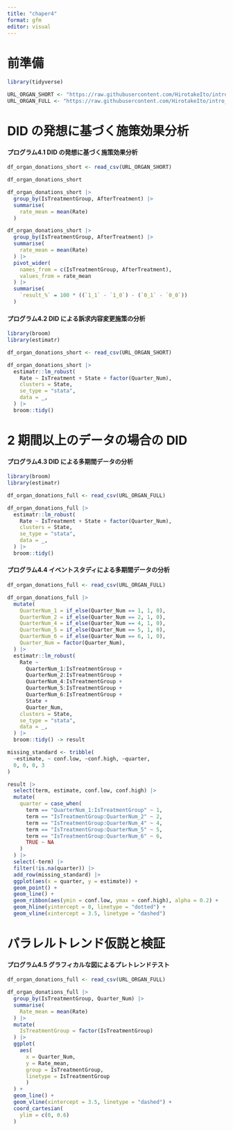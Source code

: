 ```yaml
---
title: "chaper4"
format: gfm
editor: visual
---
```


# 前準備

```r
library(tidyverse)

URL_ORGAN_SHORT <- "https://raw.githubusercontent.com/HirotakeIto/intro_to_impact_evaluation_with_python/main/data/ch4_organ_donations_short.csv"
URL_ORGAN_FULL <- "https://raw.githubusercontent.com/HirotakeIto/intro_to_impact_evaluation_with_python/main/data/ch4_organ_donations_full.csv"
```

# DID の発想に基づく施策効果分析

#### プログラム4.1 DID の発想に基づく施策効果分析

```r
df_organ_donations_short <- read_csv(URL_ORGAN_SHORT)

df_organ_donations_short
```

```r
df_organ_donations_short |>
  group_by(IsTreatmentGroup, AfterTreatment) |>
  summarise(
    rate_mean = mean(Rate)
  )
```

```r
df_organ_donations_short |>
  group_by(IsTreatmentGroup, AfterTreatment) |>
  summarise(
    rate_mean = mean(Rate)
  ) |>
  pivot_wider(
    names_from = c(IsTreatmentGroup, AfterTreatment),
    values_from = rate_mean
  ) |>
  summarise(
    `result_%` = 100 * ((`1_1` - `1_0`) - (`0_1` - `0_0`))
  )
```

#### プログラム4.2 DID による訴求内容変更施策の分析

```r
library(broom)
library(estimatr)

df_organ_donations_short <- read_csv(URL_ORGAN_SHORT)

df_organ_donations_short |>
  estimatr::lm_robust(
    Rate ~ IsTreatment + State + factor(Quarter_Num),
    clusters = State,
    se_type = "stata",
    data = _,
  ) |>
  broom::tidy()
```

# 2 期間以上のデータの場合の DID

#### プログラム4.3 DID による多期間データの分析

```r
library(broom)
library(estimatr)

df_organ_donations_full <- read_csv(URL_ORGAN_FULL)

df_organ_donations_full |>
  estimatr::lm_robust(
    Rate ~ IsTreatment + State + factor(Quarter_Num),
    clusters = State,
    se_type = "stata",
    data = _,
  ) |>
  broom::tidy()
```

#### プログラム4.4 イベントスタディによる多期間データの分析

```r
df_organ_donations_full <- read_csv(URL_ORGAN_FULL)

df_organ_donations_full |>
  mutate(
    QuarterNum_1 = if_else(Quarter_Num == 1, 1, 0),
    QuarterNum_2 = if_else(Quarter_Num == 2, 1, 0),
    QuarterNum_4 = if_else(Quarter_Num == 4, 1, 0),
    QuarterNum_5 = if_else(Quarter_Num == 5, 1, 0),
    QuarterNum_6 = if_else(Quarter_Num == 6, 1, 0),
    Quarter_Num = factor(Quarter_Num),
  ) |>
  estimatr::lm_robust(
    Rate ~
      QuarterNum_1:IsTreatmentGroup +
      QuarterNum_2:IsTreatmentGroup +
      QuarterNum_4:IsTreatmentGroup +
      QuarterNum_5:IsTreatmentGroup +
      QuarterNum_6:IsTreatmentGroup +
      State +
      Quarter_Num,
    clusters = State,
    se_type = "stata",
    data = _,
  ) |>
  broom::tidy() -> result
```

```r
missing_standard <- tribble(
  ~estimate, ~ conf.low, ~conf.high, ~quarter,
  0, 0, 0, 3
)

result |>
  select(term, estimate, conf.low, conf.high) |>
  mutate(
    quarter = case_when(
      term == "QuarterNum_1:IsTreatmentGroup" ~ 1,
      term == "IsTreatmentGroup:QuarterNum_2" ~ 2,
      term == "IsTreatmentGroup:QuarterNum_4" ~ 4,
      term == "IsTreatmentGroup:QuarterNum_5" ~ 5,
      term == "IsTreatmentGroup:QuarterNum_6" ~ 6,
      TRUE ~ NA
    )
  ) |>
  select(-term) |>
  filter(!is.na(quarter)) |>
  add_row(missing_standard) |>
  ggplot(aes(x = quarter, y = estimate)) +
  geom_point() +
  geom_line() +
  geom_ribbon(aes(ymin = conf.low, ymax = conf.high), alpha = 0.2) +
  geom_hline(yintercept = 0, linetype = "dotted") +
  geom_vline(xintercept = 3.5, linetype = "dashed")
```

# パラレルトレンド仮説と検証

#### プログラム4.5 グラフィカルな図によるプレトレンドテスト

```r
df_organ_donations_full <- read_csv(URL_ORGAN_FULL)

df_organ_donations_full |>
  group_by(IsTreatmentGroup, Quarter_Num) |>
  summarise(
    Rate_mean = mean(Rate)
  ) |>
  mutate(
    IsTreatmentGroup = factor(IsTreatmentGroup)
  ) |>
  ggplot(
    aes(
      x = Quarter_Num,
      y = Rate_mean,
      group = IsTreatmentGroup,
      linetype = IsTreatmentGroup
      )
  ) +
  geom_line() +
  geom_vline(xintercept = 3.5, linetype = "dashed") +
  coord_cartesian(
    ylim = c(0, 0.6)
  )
```
